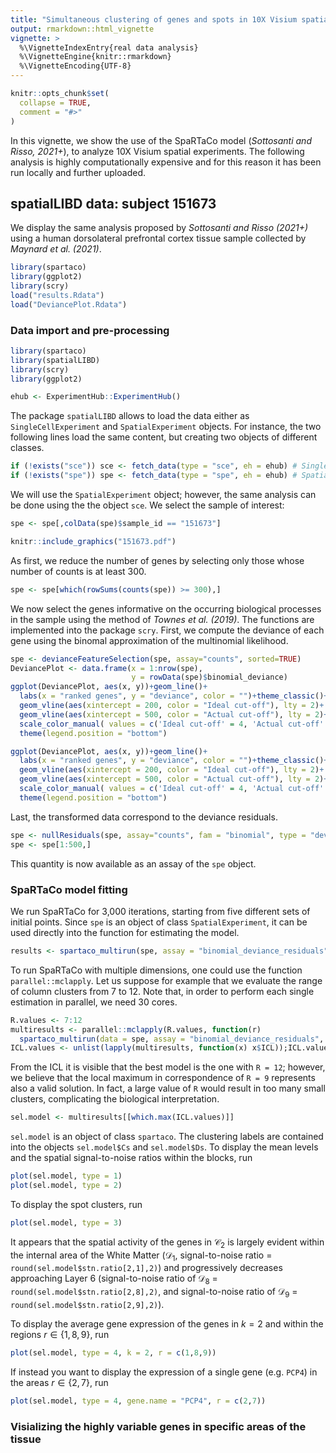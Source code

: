 ```yaml
---
title: "Simultaneous clustering of genes and spots in 10X Visium spatial experiments using SpaRTaCo"
output: rmarkdown::html_vignette
vignette: >
  %\VignetteIndexEntry{real data analysis}
  %\VignetteEngine{knitr::rmarkdown}
  %\VignetteEncoding{UTF-8}
---
```


```r
knitr::opts_chunk$set(
  collapse = TRUE,
  comment = "#>"
)
```

In this vignette, we show the use of the SpaRTaCo model (*Sottosanti and Risso, 2021+*), to analyze 10X Visium spatial experiments. The following analysis is highly computationally expensive and for this reason it has been run locally and further uploaded.

## spatialLIBD data: subject 151673

We display the same analysis proposed by *Sottosanti and Risso (2021+)* using a human dorsolateral prefrontal cortex tissue sample collected by *Maynard et al. (2021)*.

```r
library(spartaco)
library(ggplot2)
library(scry)
load("results.Rdata")
load("DeviancePlot.Rdata")
```


### Data import and pre-processing

```r
library(spartaco)
library(spatialLIBD)
library(scry)
library(ggplot2)

ehub <- ExperimentHub::ExperimentHub()
```

The package `spatialLIBD` allows to load the data either as `SingleCellExperiment` and `SpatialExperiment` objects. For instance, the two following lines load the same content, but creating two objects of different classes.

```r
if (!exists("sce")) sce <- fetch_data(type = "sce", eh = ehub) # SingleCellExperiment
if (!exists("spe")) spe <- fetch_data(type = "spe", eh = ehub) # SpatialExperiment
```

We will use the `SpatialExperiment` object; however, the same analysis can be done using the the object `sce`. We select the sample of interest:

```r
spe <- spe[,colData(spe)$sample_id == "151673"]
```

```r
knitr::include_graphics("151673.pdf")
```

As first, we reduce the number of genes by selecting only those whose number of counts is at least 300.

```r
spe <- spe[which(rowSums(counts(spe)) >= 300),]
```

We now select the genes informative on the occurring biological processes in the sample using the method of *Townes et al. (2019)*. The functions are implemented into the package `scry`. First, we compute the deviance of each gene using the binomal approximation of the multinomial likelihood.

```r
spe <- devianceFeatureSelection(spe, assay="counts", sorted=TRUE)
DeviancePlot <- data.frame(x = 1:nrow(spe),
                           y = rowData(spe)$binomial_deviance)
ggplot(DeviancePlot, aes(x, y))+geom_line()+
  labs(x = "ranked genes", y = "deviance", color = "")+theme_classic()+
  geom_vline(aes(xintercept = 200, color = "Ideal cut-off"), lty = 2)+
  geom_vline(aes(xintercept = 500, color = "Actual cut-off"), lty = 2)+
  scale_color_manual( values = c('Ideal cut-off' = 4, 'Actual cut-off' = 2))+
  theme(legend.position = "bottom")
```

```r
ggplot(DeviancePlot, aes(x, y))+geom_line()+
  labs(x = "ranked genes", y = "deviance", color = "")+theme_classic()+
  geom_vline(aes(xintercept = 200, color = "Ideal cut-off"), lty = 2)+
  geom_vline(aes(xintercept = 500, color = "Actual cut-off"), lty = 2)+
  scale_color_manual( values = c('Ideal cut-off' = 4, 'Actual cut-off' = 2))+
  theme(legend.position = "bottom")
```

Last, the transformed data correspond to the deviance residuals.

```r
spe <- nullResiduals(spe, assay="counts", fam = "binomial", type = "deviance")
spe <- spe[1:500,]
```

This quantity is now available as an assay of the `spe` object.

### SpaRTaCo model fitting

We run SpaRTaCo for 3,000 iterations, starting from five different sets of initial points. Since `spe` is an object of class `SpatialExperiment`, it can be used directly into the function for estimating the model.

```r
results <- spartaco_multirun(spe, assay = "binomial_deviance_residuals", K = 2, R = 9, nstart = 5, max.iter = 3000, mc.cores = 5)
```

To run SpaRTaCo with multiple dimensions, one could use the function `parallel::mclapply`. Let us suppose for example that we evaluate the range of column clusters from 7 to 12. Note that, in order to perform each single estimation in parallel, we need 30 cores.

```r
R.values <- 7:12
multiresults <- parallel::mclapply(R.values, function(r)
  spartaco_multirun(data = spe, assay = "binomial_deviance_residuals", K = 2, R = r, nstart = 5, max.iter = 3000, mc.cores = 5), mc.cores = length(R.values))
ICL.values <- unlist(lapply(multiresults, function(x) x$ICL));ICL.values
```

From the ICL it is visible that the best model is the one with `R = 12`; however, we believe that the local maximum in correspondence of
`R = 9` represents also a valid solution. In fact, a large value of `R` would result in too many small clusters, complicating the biological interpretation.

```r
sel.model <- multiresults[[which.max(ICL.values)]]
```

`sel.model` is an object of class `spartaco`. The clustering labels are contained into the objects `sel.model$Cs` and `sel.model$Ds`. To display the mean levels and the spatial signal-to-noise ratios within the blocks, run


```r
plot(sel.model, type = 1)
plot(sel.model, type = 2)
```

To display the spot clusters, run

```r
plot(sel.model, type = 3)
```

It appears that the spatial activity of the genes in $\mathcal{C}_2$ is largely evident within
the internal area of the White Matter ($\mathcal{D}_1$, signal-to-noise ratio = ` round(sel.model$stn.ratio[2,1],2)`) and progressively decreases approaching Layer
6 (signal-to-noise ratio of $\mathcal{D}_8$ = ` round(sel.model$stn.ratio[2,8],2)`, and signal-to-noise ratio of $\mathcal{D}_9$ = ` round(sel.model$stn.ratio[2,9],2)`).

To display the average gene expression of the genes in $k = 2$ and within the regions $r \in \{1,8,9 \}$, run

```r
plot(sel.model, type = 4, k = 2, r = c(1,8,9))
```

If instead you want to display the expression of a single gene (e.g. `PCP4`) in the areas $r\in\{2,7\}$, run

```r
plot(sel.model, type = 4, gene.name = "PCP4", r = c(2,7))
```

### Visializing the highly variable genes in specific areas of the tissue




